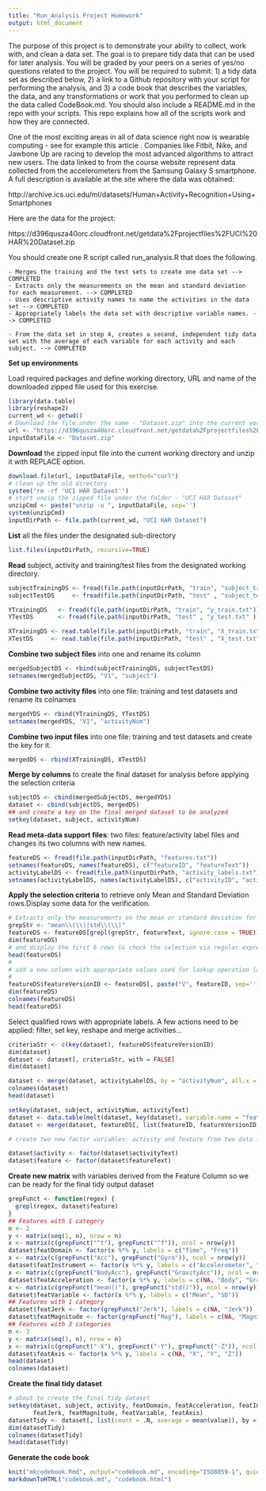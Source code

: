 ```yaml
---
title: "Run_Analysis Project Homework"
output: html_document
---
```

The purpose of this project is to demonstrate your ability to collect, work with, and clean a data set. The goal is to prepare tidy data that can be used for later analysis. You will be graded by your peers on a series of yes/no questions related to the project. You will be required to submit: 1) a tidy data set as described below, 2) a link to a Github repository with your script for performing the analysis, and 3) a code book that describes the variables, the data, and any transformations or work that you performed to clean up the data called CodeBook.md. You should also include a README.md in the repo with your scripts. This repo explains how all of the scripts work and how they are connected. 

One of the most exciting areas in all of data science right now is wearable computing - see for example this article . Companies like Fitbit, Nike, and Jawbone Up are racing to develop the most advanced algorithms to attract new users. The data linked to from the course website represent data collected from the accelerometers from the Samsung Galaxy S smartphone. A full description is available at the site where the data was obtained:

http://archive.ics.uci.edu/ml/datasets/Human+Activity+Recognition+Using+Smartphones

Here are the data for the project:

https://d396qusza40orc.cloudfront.net/getdata%2Fprojectfiles%2FUCI%20HAR%20Dataset.zip

You should create one R script called run_analysis.R that does the following. 

    - Merges the training and the test sets to create one data set --> COMPLETED
    - Extracts only the measurements on the mean and standard deviation for each measurement. --> COMPLETED 
    - Uses descriptive activity names to name the activities in the data set --> COMPLETED
    - Appropriately labels the data set with descriptive variable names. --> COMPLETED

    - From the data set in step 4, creates a second, independent tidy data set with the average of each variable for each activity and each subject. --> COMPLETED

<b>Set up environments</b>

Load required packages and define working directory, URL and name of the downloaded zipped file used for this
exercise.

```r
library(data.table)
library(reshape2)
current_wd <- getwd()
# Download the file under the name - "Dataset.zip" into the current working directory
url <- "https://d396qusza40orc.cloudfront.net/getdata%2Fprojectfiles%2FUCI%20HAR%20Dataset.zip"
inputDataFile <- "Dataset.zip"
```

<b>Download</b> the zipped input file into the current working directory and unzip it with REPLACE option.

```r
download.file(url, inputDataFile, method="curl")
# clean up the old directory
system("rm -rf 'UCI HAR Dataset'")
# start unzip the zipped file under the folder - "UCI HAR Dataset"
unzipCmd <- paste("unzip -u ", inputDataFile, sep='')
system(unzipCmd)
inputDirPath <- file.path(current_wd, "UCI HAR Dataset")
```

<b>List</b> all the files under the designated sub-directory

```r
list.files(inputDirPath, recursive=TRUE)
```

<b>Read</b> subject, activity and training/test files from the designated working directory.

```r
subjectTrainingDS <- fread(file.path(inputDirPath, "train", "subject_train.txt"))
subjectTestDS     <- fread(file.path(inputDirPath, "test" , "subject_test.txt" ))

YTrainingDS   <- fread(file.path(inputDirPath, "train", "y_train.txt"))
YTestDS       <- fread(file.path(inputDirPath, "test" , "y_test.txt" ))

XTrainingDS <- read.table(file.path(inputDirPath, "train", "X_train.txt"))
XTestDS     <- read.table(file.path(inputDirPath, "test" , "X_test.txt" ))
```

<b>Combine two subject files</b> into one and rename its column

```r
mergedSubjectDS <- rbind(subjectTrainingDS, subjectTestDS)
setnames(mergedSubjectDS, "V1", "subject")
```

<b>Combine two activity files</b> into one file: training and test datasets and rename its colnames
```r
mergedYDS <- rbind(YTrainingDS, YTestDS)
setnames(mergedYDS, "V1", "activityNum")
```

<b>Combine two input files</b> into one file: training and test datasets and create the key for it.

```r
mergedDS <- rbind(XTrainingDS, XTestDS)
```

<b>Merge by columns</b> to create the final dataset for analysis before applying the selection criteria

```r
subjectDS <- cbind(mergedSubjectDS, mergedYDS)
dataset <- cbind(subjectDS, mergedDS)
## and create a key on the final merged dataset to be analyzed
setkey(dataset, subject, activityNum) 
```

<b>Read meta-data support files</b>: two files: feature/activity label files and changes its two columns with new names.

```r
featureDS <- fread(file.path(inputDirPath, "features.txt"))
setnames(featureDS, names(featureDS), c("featureID", "featureText"))
activityLabelDS <- fread(file.path(inputDirPath, "activity_labels.txt"))
setnames(activityLabelDS, names(activityLabelDS), c("activityID", "activityText"))
```

<b>Apply the selection criteria</b> to retrieve only Mean and Standard Deviation rows.Display some data for the verification.

```r
# Extracts only the measurements on the mean or standard deviation for each measurement.
grepStr <- "mean\\(\\)|std\\(\\)"
featureDS <- featureDS[grepl(grepStr, featureText, ignore.case = TRUE)]
dim(featureDS)
# and display the first 6 rows to check the selection via regular expression for a verification
head(featureDS)
#
# add a new column with appropriate values used for lookup operation later against the target dataset
#
featureDS$featureVersionID <- featureDS[, paste("V", featureID, sep='')]
dim(featureDS)
colnames(featureDS)
head(featureDS)
```

Select qualified rows with appropriate labels. A few actions need to be applied: filter, set key, reshape and merge activities... 


```r
criteriaStr <- c(key(dataset), featureDS$featureVersionID)
dim(dataset)
dataset <- dataset[, criteriaStr, with = FALSE]
dim(dataset)

dataset <- merge(dataset, activityLabelDS, by = "activityNum", all.x = TRUE)
colnames(dataset)
head(dataset)

setkey(dataset, subject, activityNum, activityText)
dataset <- data.table(melt(dataset, key(dataset), variable.name = "featureVersionID"))
dataset <- merge(dataset, featureDS[, list(featureID, featureVersionID, featureText)], by = "featureVersionID", all.x = TRUE)

# create two new factor variables: activity and feature from two data frame variables

dataset$activity <- factor(dataset$activityText)
dataset$feature <- factor(dataset$featureText)
```

<b>Create new matrix</b> with variables derived from the Feature Column so we can be ready for the final tidy
output dataset

```r
grepFunct <- function(regex) {
  grepl(regex, dataset$feature)
}
## Features with 1 category
n <- 2
y <- matrix(seq(1, n), nrow = n)
x <- matrix(c(grepFunct("^t"), grepFunct("^f")), ncol = nrow(y))
dataset$featDomain <- factor(x %*% y, labels = c("Time", "Freq"))
x <- matrix(c(grepFunct("Acc"), grepFunct("Gyro")), ncol = nrow(y))
dataset$featInstrument <- factor(x %*% y, labels = c("Accelerometer", "Gyroscope"))
x <- matrix(c(grepFunct("BodyAcc"), grepFunct("GravityAcc")), ncol = nrow(y))
dataset$featAcceleration <- factor(x %*% y, labels = c(NA, "Body", "Gravity"))
x <- matrix(c(grepFunct("mean()"), grepFunct("std()")), ncol = nrow(y))
dataset$featVariable <- factor(x %*% y, labels = c("Mean", "SD"))
## Features with 1 category
dataset$featJerk <- factor(grepFunct("Jerk"), labels = c(NA, "Jerk"))
dataset$featMagnitude <- factor(grepFunct("Mag"), labels = c(NA, "Magnitude"))
## Features with 3 categories
n <- 3
y <- matrix(seq(1, n), nrow = n) 
x <- matrix(c(grepFunct("-X"), grepFunct("-Y"), grepFunct("-Z")), ncol = nrow(y))
dataset$featAxis <- factor(x %*% y, labels = c(NA, "X", "Y", "Z"))
head(dataset)
colnames(dataset)
```

<b>Create the final tidy dataset</b>

```r
# about to create the final tidy dataset
setkey(dataset, subject, activity, featDomain, featAcceleration, featInstrument, 
       featJerk, featMagnitude, featVariable, featAxis)
datasetTidy <- dataset[, list(count = .N, average = mean(value)), by = key(dataset)]
dim(datasetTidy)
colnames(datasetTidy)
head(datasetTidy)
```

<b>Generate the code book</b>

```r
knit("mkcodebook.Rmd", output="codebook.md", encoding="ISO8859-1", quiet=TRUE)
markdownToHTML("codebook.md", "codebook.html")
```